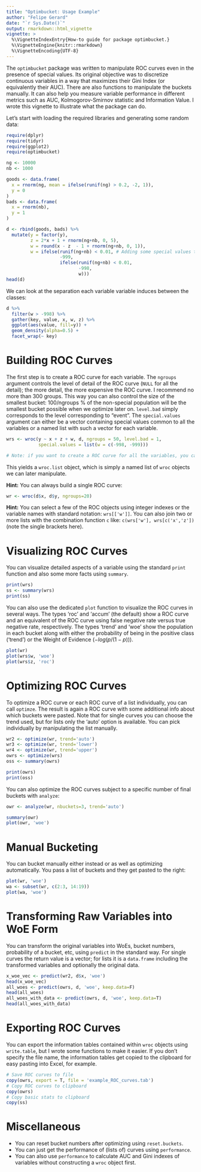 ```yaml
---
title: "Optimbucket: Usage Example"
author: "Felipe Gerard"
date: "`r Sys.Date()`"
output: rmarkdown::html_vignette
vignette: >
  %\VignetteIndexEntry{How-to guide for package optimbucket.}
  %\VignetteEngine{knitr::rmarkdown}
  %\VignetteEncoding{UTF-8}
---
```



The `optimbucket` package was written to manipulate ROC curves even in the presence of special values. Its original objective was to discretize continuous variables in a way that maximizes their Gini Index (or equivalently their AUC). There are also functions to manipulate the buckets manually. It can also help you measure variable performance in different metrics such as AUC, Kolmogorov-Smirnov statistic and Information Value. I wrote this vignette to illustrate what the package can do.

Let's start with loading the required libraries and generating some random data:

```r
require(dplyr)
require(tidyr)
require(ggplot2)
require(optimbucket)

ng <- 10000
nb <- 1000

goods <- data.frame(
  x = rnorm(ng, mean = ifelse(runif(ng) > 0.2, -2, 1)),
  y = 0
)
bads <- data.frame(
  x = rnorm(nb),
  y = 1
)

d <- rbind(goods, bads) %>%
  mutate(y = factor(y),
         z = 2*x + 1 + rnorm(ng+nb, 0, 5),
         w = round(x - z  - 1 + rnorm(ng+nb, 0, 1)),
         w = ifelse(runif(ng+nb) < 0.01, # Adding some special values to w
                    -999,
                    ifelse(runif(ng+nb) < 0.01,
                           -998,
                           w)))
head(d)
```

We can look at the separation each variable variable induces between the classes:

```r
d %>%
  filter(w > -998) %>%
  gather(key, value, x, w, z) %>%
  ggplot(aes(value, fill=y)) +
  geom_density(alpha=0.5) +
  facet_wrap(~ key)
```

# Building ROC Curves

The first step is to create a ROC curve for each variable. The `ngroups` argument controls the level of detail of the ROC curve (`NULL` for all the detail); the more detail, the more expensive the ROC curve. I recommend no more than 300 groups. This way you can also control the size of the smallest bucket: 100/ngroups % of the non-special population will be the smallest bucket possible when we optimize later on. `level.bad` simply corresponds to the level corresponding to "event". The `special.values` argument can either be a vector containing special values common to all the variables or a named list with such a vector for each variable.

```r
wrs <- wroc(y ~ x + z + w, d, ngroups = 50, level.bad = 1,
            special.values = list(w = c(-998, -999)))

# Note: if you want to create a ROC curve for all the variables, you can use the following formula: y ~ .
```

This yields a `wroc.list` object, which is simply a named list of `wroc` objects we can later manipulate.

**Hint:** You can always build a single ROC curve:

```r
wr <- wroc(d$x, d$y, ngroups=20)
```

**Hint:** You can select a few of the ROC objects using integer indexes or the variable names with standard notation: `wrs[['w']]`. You can also join two or more lists with the combination function `c` like: `c(wrs['w'], wrs[c('x','z'])` (note the single brackets here).

# Visualizing ROC Curves

You can visualize detailed aspects of a variable using the standard `print` function and also some more facts using `summary`.

```r
print(wrs)
ss <- summary(wrs)
print(ss)
```

You can also use the dedicated `plot` function to visualize the ROC curves in several ways. The types 'roc' and 'accum' (the default) show a ROC curve and an equivalent of the ROC curve using false negative rate versus true negative rate, respectively. The types 'trend' and 'woe' show the population in each bucket along with either the probability of being in the positive class ('trend') or the Weight of Evidence ($-log(p/(1-p))$).

```r
plot(wr)
plot(wrs$w, 'woe')
plot(wrs$z, 'roc')
```

# Optimizing ROC Curves

To optimize a ROC curve or each ROC curve of a list individually, you can call `optimze`. The result is again a ROC curve with some additional info about which buckets were pasted. Note that for single curves you can choose the trend used, but for lists only the 'auto' option is available. You can pick individually by manipulating the list manually.

```r
wr2 <- optimize(wr, trend='auto')
wr3 <- optimize(wr, trend='lower')
wr4 <- optimize(wr, trend='upper')
owrs <- optimize(wrs)
oss <- summary(owrs)

print(owrs)
print(oss)
```

You can also optimize the ROC curves subject to a specific number of final buckets with `analyze`:

```r
owr <- analyze(wr, nbuckets=3, trend='auto')

summary(owr)
plot(owr, 'woe')
```

# Manual Bucketing

You can bucket manually either instead or as well as optimizing automatically. You pass a list of buckets and they get pasted to the right:

```r
plot(wr, 'woe')
wa <- subset(wr, c(2:3, 14:19))
plot(wa, 'woe')
```


# Transforming Raw Variables into WoE Form

You can transform the original variables into WoEs, bucket numbers, probability of a bucket, etc, using `predict` in the standard way. For single curves the return value is a vector; for lists it is a `data.frame` including the transformed variables and optionally the original data.

```r
x_woe_vec <- predict(wr2, d$x, 'woe')
head(x_woe_vec)
all_woes <- predict(owrs, d, 'woe', keep.data=F)
head(all_woes)
all_woes_with_data <- predict(owrs, d, 'woe', keep.data=T)
head(all_woes_with_data)
```

# Exporting ROC Curves

You can export the information tables contained within `wroc` objects using `write.table`, but I wrote some functions to make it easier. If you don't specify the file name, the information tables get copied to the clipboard for easy pasting into Excel, for example.

```r
# Save ROC curves to file
copy(owrs, export = T, file = 'example_ROC_curves.tab')
# Copy ROC curves to clipboard
copy(owrs)
# Copy basic stats to clipboard
copy(ss)
```



# Miscellaneous

* You can reset bucket numbers after optimizing using `reset.buckets`.
* You can just get the performance of (lists of) curves using `performance`.
* You can also use `performance` to calculate AUC and Gini indexes of variables without constructing a `wroc` object first.







